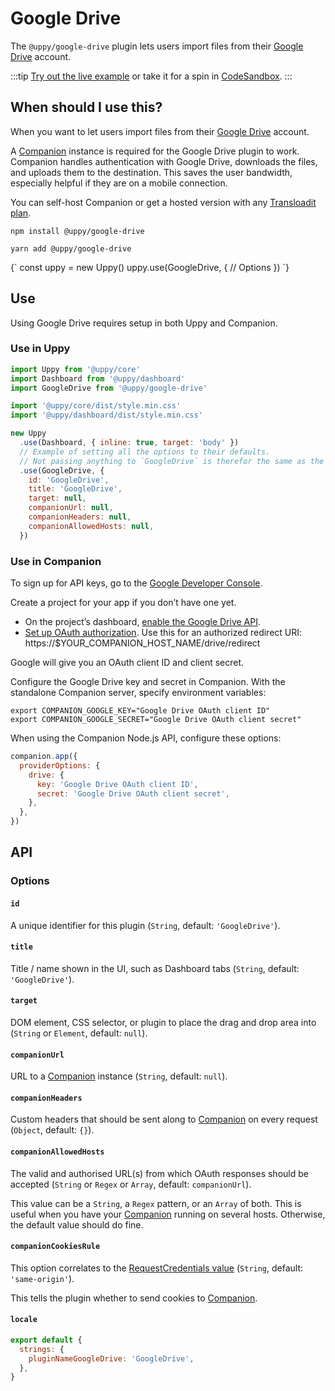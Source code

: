 

# Google Drive

The `@uppy/google-drive` plugin lets users import files from their [Google Drive](https://www.drive.google.com) account.

:::tip
[Try out the live example](/examples) or take it for a spin in [CodeSandbox](https://codesandbox.io/s/uppy-dashboard-xpxuhd).
:::

## When should I use this?

When you want to let users import files from their [Google Drive](https://www.drive.google.com) account.

A [Companion](/docs/companion) instance is required for the Google Drive plugin to work.
Companion handles authentication with Google Drive, downloads the files, and uploads them to the destination.
This saves the user bandwidth, especially helpful if they are on a mobile connection.

You can self-host Companion or get a hosted version with any [Transloadit plan](https://transloadit.com/pricing/).

<Tabs>
  <TabItem value="npm" label="NPM" default>

  ```shell
  npm install @uppy/google-drive
  ```

  </TabItem>

  <TabItem value="yarn" label="Yarn">

  ```shell
  yarn add @uppy/google-drive
  ```

  </TabItem>

  <TabItem value="cdn" label="CDN">
    <UppyCdnExample>
      {`
        const uppy = new Uppy()
        uppy.use(GoogleDrive, {
          // Options
        })
      `}
    </UppyCdnExample>
  </TabItem>
</Tabs>

## Use

Using Google Drive requires setup in both Uppy and Companion.

### Use in Uppy

```js {12-19} showLineNumbers
import Uppy from '@uppy/core'
import Dashboard from '@uppy/dashboard'
import GoogleDrive from '@uppy/google-drive'

import '@uppy/core/dist/style.min.css'
import '@uppy/dashboard/dist/style.min.css'

new Uppy
  .use(Dashboard, { inline: true, target: 'body' })
  // Example of setting all the options to their defaults.
  // Not passing anything to `GoogleDrive` is therefor the same as the example below.
  .use(GoogleDrive, {
    id: 'GoogleDrive',
    title: 'GoogleDrive',
    target: null,
    companionUrl: null,
    companionHeaders: null,
    companionAllowedHosts: null,
  })
```

### Use in Companion

To sign up for API keys, go to the [Google Developer Console](https://console.developers.google.com/).

Create a project for your app if you don’t have one yet.

* On the project’s dashboard, [enable the Google Drive API](https://developers.google.com/drive/api/v3/enable-drive-api).
* [Set up OAuth authorization](https://developers.google.com/drive/api/v3/about-auth). Use this for an authorized redirect URI:
  https://$YOUR\_COMPANION\_HOST\_NAME/drive/redirect

Google will give you an OAuth client ID and client secret.

Configure the Google Drive key and secret in Companion.
With the standalone Companion server, specify environment variables:

```shell
export COMPANION_GOOGLE_KEY="Google Drive OAuth client ID"
export COMPANION_GOOGLE_SECRET="Google Drive OAuth client secret"
```

When using the Companion Node.js API, configure these options:

```js
companion.app({
  providerOptions: {
    drive: {
      key: 'Google Drive OAuth client ID',
      secret: 'Google Drive OAuth client secret',
    },
  },
})
```

## API

### Options

#### `id`

A unique identifier for this plugin (`String`, default: `'GoogleDrive'`).

#### `title`

Title / name shown in the UI, such as Dashboard tabs (`String`, default: `'GoogleDrive'`).

#### `target`

DOM element, CSS selector, or plugin to place the drag and drop area into (`String` or `Element`, default: `null`).

#### `companionUrl`

URL to a [Companion](/docs/companion) instance (`String`, default: `null`).

#### `companionHeaders`

Custom headers that should be sent along to [Companion](/docs/companion) on every request (`Object`, default: `{}`).

#### `companionAllowedHosts`

The valid and authorised URL(s) from which OAuth responses should be accepted (`String` or `Regex` or `Array`, default: `companionUrl`).

This value can be a `String`, a `Regex` pattern, or an `Array` of both.
This is useful when you have your [Companion](/docs/companion) running on several hosts. Otherwise, the default value should do fine.

#### `companionCookiesRule`

This option correlates to the [RequestCredentials value](https://developer.mozilla.org/en-US/docs/Web/API/Request/credentials) (`String`, default: `'same-origin'`).

This tells the plugin whether to send cookies to [Companion](/docs/companion).

#### `locale`

```js
export default {
  strings: {
    pluginNameGoogleDrive: 'GoogleDrive',
  },
}
```
